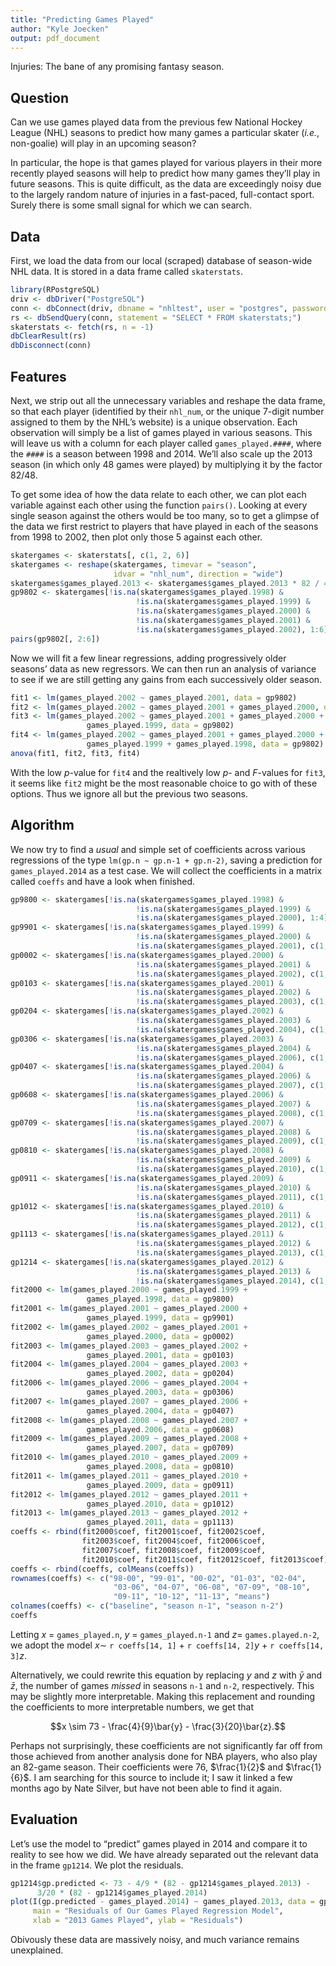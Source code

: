 ```yaml
---
title: "Predicting Games Played"
author: "Kyle Joecken"
output: pdf_document
---
```


Injuries: The bane of any promising fantasy season.

## Question

Can we use games played data from the previous few National Hockey League (NHL) seasons to predict how many games a particular skater (*i.e.*, non-goalie) will play in an upcoming season?

In particular, the hope is that games played for various players in their more recently played seasons will help to predict how many games they'll play in future seasons.  This is quite difficult, as the data are exceedingly noisy due to the largely random nature of injuries in a fast-paced, full-contact sport.  Surely there is some small signal for which we can search.

## Data

First, we load the data from our local (scraped) database of season-wide NHL data.  It is stored in a data frame called `skaterstats`.

```r
library(RPostgreSQL)
driv <- dbDriver("PostgreSQL")
conn <- dbConnect(driv, dbname = "nhltest", user = "postgres", password = "hollyleaf", host = "localhost")
rs <- dbSendQuery(conn, statement = "SELECT * FROM skaterstats;")
skaterstats <- fetch(rs, n = -1)
dbClearResult(rs)
dbDisconnect(conn)
```

## Features

Next, we strip out all the unnecessary variables and reshape the data frame, so that each player (identified by their `nhl_num`, or the unique 7-digit number assigned to them by the NHL's website) is a unique observation.  Each observation will simply be a list of games played in various seasons. This will leave us with a column for each player called `games_played.####`, where the `####` is a season between 1998 and 2014.  We'll also scale up the 2013 season (in which only 48 games were played) by multiplying it by the factor $82/48$.

To get some idea of how the data relate to each other, we can plot each variable against each other using the function `pairs()`.  Looking at every single season against the others would be too many, so to get a glimpse of the data we first restrict to players that have played in each of the seasons from 1998 to 2002, then plot only those 5 against each other.

```r
skatergames <- skaterstats[, c(1, 2, 6)]
skatergames <- reshape(skatergames, timevar = "season",
                       idvar = "nhl_num", direction = "wide")
skatergames$games_played.2013 <- skatergames$games_played.2013 * 82 / 48
gp9802 <- skatergames[!is.na(skatergames$games_played.1998) &
                            !is.na(skatergames$games_played.1999) &
                            !is.na(skatergames$games_played.2000) &
                            !is.na(skatergames$games_played.2001) &
                            !is.na(skatergames$games_played.2002), 1:6]
pairs(gp9802[, 2:6])
```

Now we will fit a few linear regressions, adding progressively older seasons' data as new regressors.  We can then run an analysis of variance to see if we are still getting any gains from each successively older season.

```r
fit1 <- lm(games_played.2002 ~ games_played.2001, data = gp9802)
fit2 <- lm(games_played.2002 ~ games_played.2001 + games_played.2000, data = gp9802)
fit3 <- lm(games_played.2002 ~ games_played.2001 + games_played.2000 + 
                 games_played.1999, data = gp9802)
fit4 <- lm(games_played.2002 ~ games_played.2001 + games_played.2000 + 
                 games_played.1999 + games_played.1998, data = gp9802)
anova(fit1, fit2, fit3, fit4)
```

With the low $p$-value for `fit4` and the realtively low $p$- and $F$-values for `fit3`, it seems like `fit2` might be the most reasonable choice to go with of these options.  Thus we ignore all but the previous two seasons.

## Algorithm

We now try to find a *usual* and simple set of coefficients across various regressions of the type `lm(gp.n ~ gp.n-1 + gp.n-2)`, saving a prediction for `games_played.2014` as a test case.  We will collect the coefficients in a matrix called `coeffs` and have a look when finished.

```r
gp9800 <- skatergames[!is.na(skatergames$games_played.1998) &
                            !is.na(skatergames$games_played.1999) &
                            !is.na(skatergames$games_played.2000), 1:4]
gp9901 <- skatergames[!is.na(skatergames$games_played.1999) &
                            !is.na(skatergames$games_played.2000) &
                            !is.na(skatergames$games_played.2001), c(1, 3:5)]
gp0002 <- skatergames[!is.na(skatergames$games_played.2000) &
                            !is.na(skatergames$games_played.2001) &
                            !is.na(skatergames$games_played.2002), c(1, 4:6)]
gp0103 <- skatergames[!is.na(skatergames$games_played.2001) &
                            !is.na(skatergames$games_played.2002) &
                            !is.na(skatergames$games_played.2003), c(1, 5:7)]
gp0204 <- skatergames[!is.na(skatergames$games_played.2002) &
                            !is.na(skatergames$games_played.2003) &
                            !is.na(skatergames$games_played.2004), c(1, 6:8)]
gp0306 <- skatergames[!is.na(skatergames$games_played.2003) &
                            !is.na(skatergames$games_played.2004) &
                            !is.na(skatergames$games_played.2006), c(1, 7:9)]
gp0407 <- skatergames[!is.na(skatergames$games_played.2004) &
                            !is.na(skatergames$games_played.2006) &
                            !is.na(skatergames$games_played.2007), c(1, 8:10)]
gp0608 <- skatergames[!is.na(skatergames$games_played.2006) &
                            !is.na(skatergames$games_played.2007) &
                            !is.na(skatergames$games_played.2008), c(1, 9:11)]
gp0709 <- skatergames[!is.na(skatergames$games_played.2007) &
                            !is.na(skatergames$games_played.2008) &
                            !is.na(skatergames$games_played.2009), c(1, 10:12)]
gp0810 <- skatergames[!is.na(skatergames$games_played.2008) &
                            !is.na(skatergames$games_played.2009) &
                            !is.na(skatergames$games_played.2010), c(1, 11:13)]
gp0911 <- skatergames[!is.na(skatergames$games_played.2009) &
                            !is.na(skatergames$games_played.2010) &
                            !is.na(skatergames$games_played.2011), c(1, 12:14)]
gp1012 <- skatergames[!is.na(skatergames$games_played.2010) &
                            !is.na(skatergames$games_played.2011) &
                            !is.na(skatergames$games_played.2012), c(1, 13:15)]
gp1113 <- skatergames[!is.na(skatergames$games_played.2011) &
                            !is.na(skatergames$games_played.2012) &
                            !is.na(skatergames$games_played.2013), c(1, 14:16)]
gp1214 <- skatergames[!is.na(skatergames$games_played.2012) &
                            !is.na(skatergames$games_played.2013) &
                            !is.na(skatergames$games_played.2014), c(1, 15:17)]
fit2000 <- lm(games_played.2000 ~ games_played.1999 +
                 games_played.1998, data = gp9800)
fit2001 <- lm(games_played.2001 ~ games_played.2000 +
                 games_played.1999, data = gp9901)
fit2002 <- lm(games_played.2002 ~ games_played.2001 +
                 games_played.2000, data = gp0002)
fit2003 <- lm(games_played.2003 ~ games_played.2002 +
                 games_played.2001, data = gp0103)
fit2004 <- lm(games_played.2004 ~ games_played.2003 +
                 games_played.2002, data = gp0204)
fit2006 <- lm(games_played.2006 ~ games_played.2004 +
                 games_played.2003, data = gp0306)
fit2007 <- lm(games_played.2007 ~ games_played.2006 +
                 games_played.2004, data = gp0407)
fit2008 <- lm(games_played.2008 ~ games_played.2007 +
                 games_played.2006, data = gp0608)
fit2009 <- lm(games_played.2009 ~ games_played.2008 +
                 games_played.2007, data = gp0709)
fit2010 <- lm(games_played.2010 ~ games_played.2009 +
                 games_played.2008, data = gp0810)
fit2011 <- lm(games_played.2011 ~ games_played.2010 +
                 games_played.2009, data = gp0911)
fit2012 <- lm(games_played.2012 ~ games_played.2011 +
                 games_played.2010, data = gp1012)
fit2013 <- lm(games_played.2013 ~ games_played.2012 +
                 games_played.2011, data = gp1113)
coeffs <- rbind(fit2000$coef, fit2001$coef, fit2002$coef, 
                fit2003$coef, fit2004$coef, fit2006$coef, 
                fit2007$coef, fit2008$coef, fit2009$coef, 
                fit2010$coef, fit2011$coef, fit2012$coef, fit2013$coef)
coeffs <- rbind(coeffs, colMeans(coeffs))
rownames(coeffs) <- c("98-00", "99-01", "00-02", "01-03", "02-04",
                       "03-06", "04-07", "06-08", "07-09", "08-10",
                       "09-11", "10-12", "11-13", "means")
colnames(coeffs) <- c("baseline", "season n-1", "season n-2")
coeffs
```

Letting $x$ = `games_played.n`, $y$ = `games_played.n-1` and $z =$ `games.played.n-2`, we adopt the model $x \sim$ `r coeffs[14, 1]` + `r coeffs[14, 2]`$y$ + `r coeffs[14, 3]`$z$.

Alternatively, we could rewrite this equation by replacing $y$ and $z$ with $\bar{y}$ and $\bar{z}$, the number of games *missed* in seasons `n-1` and `n-2`, respectively.  This may be slightly more interpretable.  Making this replacement and rounding the coefficients to more interpretable numbers, we get that

$$x \sim 73 - \frac{4}{9}\bar{y} - \frac{3}{20}\bar{z}.$$

Perhaps not surprisingly, these coefficients are not significantly far off from those achieved from another analysis done for NBA players, who also play an 82-game season.  Their coefficients were $76$, $\frac{1}{2}$ and $\frac{1}{6}$.  I am searching for this source to include it; I saw it linked a few months ago by Nate Silver, but have not been able to find it again.

## Evaluation

Let's use the model to "predict" games played in 2014 and compare it to reality to see how we did.  We have already separated out the relevant data in the frame `gp1214`.  We plot the residuals.

```r
gp1214$gp.predicted <- 73 - 4/9 * (82 - gp1214$games_played.2013) - 
      3/20 * (82 - gp1214$games_played.2014)
plot(I(gp.predicted - games_played.2014) ~ games_played.2013, data = gp1214,
     main = "Residuals of Our Games Played Regression Model",
     xlab = "2013 Games Played", ylab = "Residuals")
```

Obivously these data are massively noisy, and much variance remains unexplained.
